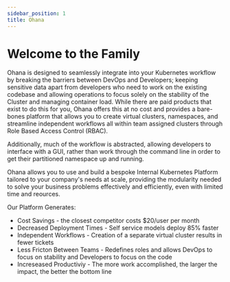 ```yaml
---
sidebar_position: 1
title: Ohana
---
```

# Welcome to the Family

Ohana is designed to seamlessly integrate into your Kubernetes workflow by breaking the barriers between DevOps and Developers; keeping sensitive data apart from developers who need to work on the existing codebase and allowing operations to focus solely on the stability of the Cluster and managing container load. While there are paid products that exist to do this for you, Ohana offers this at no cost and provides a bare-bones platform that allows you to create virtual clusters, namespaces, and streamline independent workflows all within team assigned clusters through Role Based Access Control (RBAC). 

Additionally, much of the workflow is abstracted, allowing developers to interface with a GUI, rather than work through the command line in order to get their partitioned namespace up and running.

Ohana allows you to use and build a bespoke Internal Kubernetes Platform tailored to your company's needs at scale, providing the modularity needed to solve your business problems effectively and efficiently, even with limited time and reources.

Our Platform Generates:
- Cost Savings - the closest competitor costs $20/user per month
- Decreased Deployment Times - Self service models deploy 85% faster
- Independent Workflows - Creation of a separate virtual cluster results in fewer tickets
- Less Fricton Between Teams - Redefines roles and allows DevOps to focus on stability and Developers to focus on the code
- Increseased Productiviy - The more work accomplished, the larger the impact, the better the bottom line